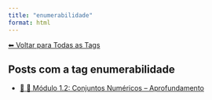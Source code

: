 ```yaml
---
title: "enumerabilidade"
format: html
---
```


[⬅ Voltar para Todas as Tags](../tags.qmd)

## Posts com a tag **enumerabilidade**

- [🧠 🔢 Módulo 1.2: Conjuntos Numéricos -- Aprofundamento](/posts/cursos/matematica/calculo/modulo-1/1.2-conjuntos-ap.html)
